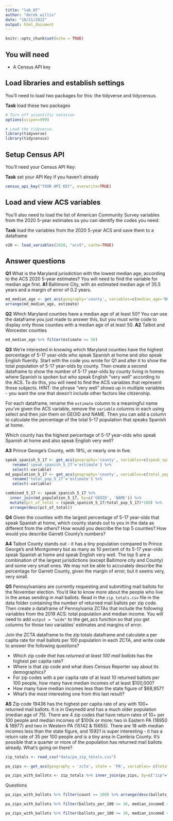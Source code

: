 ```yaml
---
title: "lab_07"
author: "derek willis"
date: "10/21/2022"
output: html_document
---
```


```r
knitr::opts_chunk$set(echo = TRUE)
```

## You will need

* A Census API key

## Load libraries and establish settings

You'll need to load two packages for this: the tidyverse and tidycensus.

**Task** load these two packages

```r
# Turn off scientific notation
options(scipen=999)

# Load the tidyverse.
library(tidyverse)
library(tidycensus)
```

## Setup Census API

You'll need your Census API Key:

**Task** set your API Key if you haven't already

```r
census_api_key("YOUR API KEY", overwrite=TRUE)
```

## Load and view ACS variables

You'll also need to load the list of American Community Survey variables from the 2020 5-year estimates so you can identify the codes you need:

**Task** load the variables from the 2020 5-year ACS and save them to a dataframe

```r
v20 <- load_variables(2020, "acs5", cache=TRUE)
```

## Answer questions

**Q1** What is the Maryland jurisdiction with the lowest median age, according to the ACS 2020 5-year estimates? You will need to find the variable for median age first.
**A1** Baltimore City, with an estimated median age of 35.5 years and a margin of error of 0.2 years.

```r
md_median_age <- get_acs(geography='county', variables=c(median_age='B01002_001'), state='MD', year=2020)
arrange(md_median_age, estimate)
```

**Q2** Which Maryland counties have a median age of at least 50? You can use the dataframe you just made to answer this, but you must write code to display only those counties with a median age of at least 50.
**A2** Talbot and Worcester counties

```r
md_median_age %>% filter(estimate >= 50)
```

**Q3** We're interested in knowing which Maryland counties have the highest percentage of 5-17 year-olds who speak Spanish at home and *also* speak English fluently. Start with the code you wrote for Q1 and alter it to show the total population of 5-17 year-olds by county. Then create a second dataframe to show the number of 5-17 year-olds by county living in homes where Spanish is spoken but who speak English "very well" according to the ACS. To do this, you will need to find the ACS variables that represent those subjects. HINT: the phrase "very well" shows up in multiple variables - you want the one that doesn't include other factors like citizenship. 

For each dataframe, rename the `estimate` column to a meaningful name you've given the ACS variable, remove the `variable` columns in each using select and then join them on GEOID and NAME. Then you can add a column to calculate the percentage of the total 5-17 population that speaks Spanish at home.

Which county has the highest percentage of 5-17 year-olds who speak Spanish at home and also speak English very well?

**A3** Prince George's County, with 19%, or nearly one in five.

```r
speak_spanish_5_17 <- get_acs(geography='county', variables=c(speak_spanish_5_17='B16004_005'), state='MD', year=2020) %>%
   rename('speak_spanish_5_17'='estimate') %>%
   select(-variable)
md_population_5_17 <- get_acs(geography='county', variables=c(total_pop_5_17='B16004_002'), state='MD', year =2020) %>%
   rename('total_pop_5_17'='estimate') %>%
   select(-variable)

combined_5_17 <- speak_spanish_5_17 %>%
  inner_join(md_population_5_17, by=c('GEOID', 'NAME')) %>%
  mutate(pct_of_total = (speak_spanish_5_17/total_pop_5_17)*100) %>%
  arrange(desc(pct_of_total))
```

**Q4** Given the counties with the largest percentage of 5-17 year-olds that speak Spanish at home, which county stands out to you in the data as different from the others? How would you describe the top 5 counties? How would you describe Garrett County's numbers?

**A4** Talbot County stands out - it has a tiny population compared to Prince George's and Montgomery but as many as 10 percent of its 5-17 year-olds speak Spanish at home and speak English very well. The top 5 are a combination of the largest jurisdictions (except Baltimore city and County) and some very small ones. We may not be able to accurately describe the percentage for Garrett County, given the margin of error, but it seems very, very small.

**Q5** Pennsylvanians are currently requesting and submitting mail ballots for the November election. You'd like to know more about the people who live in the areas sending in mail ballots. Read in the `zip_totals.csv` file in the data folder containing the number of returned mail ballots per zip code. Then create a dataframe of Pennsylvania ZCTAs that include the following variables from the 2019 ACS: total population and median income. You will need to add `output = "wide"` to the get_acs function so that you get columns for those two variables' estimates and margins of error.

Join the ZCTA dataframe to the zip totals dataframe and calculate a per capita rate for mail ballots per 100 population in each ZCTA, and write code to answer the following questions?

* Which zip code *that has returned at least 100 mail ballots* has the highest per capita rate? 
* Where is that zip code and what does Census Reporter say about its demographics? 
* For zip codes with a per capita rate of at least 10 returned ballots per 100 people, how many have median incomes of at least $100,000? 
* How many have median incomes less than the state figure of $68,957? 
* What's the most interesting one from this last result?

**A5** Zip code 19436 has the highest per capita rate of any with 100+ returned mail ballots. It is in Gwynedd and has a much older population (median age of 75). There are 4 zip codes that have return rates of 10+ per 100 people and median incomes of $100k or more: two in Eastern PA (18950 & 18977) and two in Western PA (15142	& 15655). There are 18 with median incomes less than the state figure, and 15921 is super interesting - it has a return rate of 35 per 100 people and is a tiny area in Cambria County. It's possible that a quarter or more of the population has returned mail ballots already. What's going on there? 

```r
zip_totals <- read_csv("data/pa_zip_totals.csv")

pa_zips <- get_acs(geography = 'zcta', state = 'PA', variables= c(total_pop = 'B01003_001', median_income='B19013_001'), year=2019, output = "wide")

pa_zips_with_ballots <- zip_totals %>% inner_join(pa_zips, by=c("zip"="GEOID")) %>% mutate(ballots_per_100 = (count/total_popE)*100)

```

Questions

```r
pa_zips_with_ballots %>% filter(count >= 100) %>% arrange(desc(ballots_per_100))

pa_zips_with_ballots %>% filter(ballots_per_100 >= 10, median_incomeE >= 100000) %>% arrange(desc(ballots_per_100))

pa_zips_with_ballots %>% filter(ballots_per_100 >= 10, median_incomeE < 68957) %>% arrange(desc(ballots_per_100))

```
